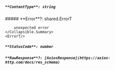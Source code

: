 
##### `**ContentType**: string`

<Collapsible>
    <Collapsible.Summary>
        ##### **Error**?: shared.ErrorT

        unexpected error
    </Collapsible.Summary>
    <ErrorT/>
</Collapsible>

##### `**StatusCode**: number`

##### `**RawResponse**?: [AxiosResponse](https://axios-http.com/docs/res_schema)`
